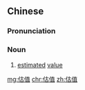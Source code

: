 ==Chinese==
{{zh-forms}}

===Pronunciation===
{{zh-pron
|m=gūzhí
|cat=n
}}

===Noun===
{{zh-noun}}

# [[estimated]] [[value]]

[[mg:估值]]
[[chr:估值]]
[[zh:估值]]